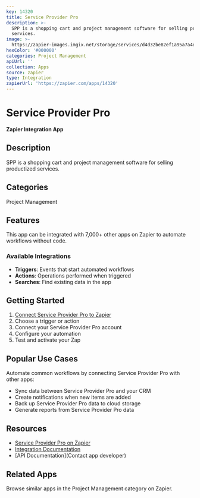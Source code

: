 ```yaml
---
key: 14320
title: Service Provider Pro
description: >-
  SPP is a shopping cart and project management software for selling productized
  services.
image: >-
  https://zapier-images.imgix.net/storage/services/d4d32be82ef1a95a7a4d8a6d0e5dd906.png?auto=format%2Ccompress&ixlib=python-3.0.0&q=50
hexColor: '#000000'
categories: Project Management
apiUrl: ''
collection: Apps
source: zapier
type: Integration
zapierUrl: 'https://zapier.com/apps/14320'
---
```

# Service Provider Pro

**Zapier Integration App**

## Description

SPP is a shopping cart and project management software for selling productized services.

## Categories

Project Management

## Features

This app can be integrated with 7,000+ other apps on Zapier to automate workflows without code.

### Available Integrations

- **Triggers**: Events that start automated workflows
- **Actions**: Operations performed when triggered
- **Searches**: Find existing data in the app

## Getting Started

1. [Connect Service Provider Pro to Zapier](https://zapier.com/apps/14320)
2. Choose a trigger or action
3. Connect your Service Provider Pro account
4. Configure your automation
5. Test and activate your Zap

## Popular Use Cases

Automate common workflows by connecting Service Provider Pro with other apps:

- Sync data between Service Provider Pro and your CRM
- Create notifications when new items are added
- Back up Service Provider Pro data to cloud storage
- Generate reports from Service Provider Pro data

## Resources

- [Service Provider Pro on Zapier](https://zapier.com/apps/14320)
- [Integration Documentation](https://zapier.com/apps/14320/integrations)
- [API Documentation](Contact app developer)

## Related Apps

Browse similar apps in the Project Management category on Zapier.
